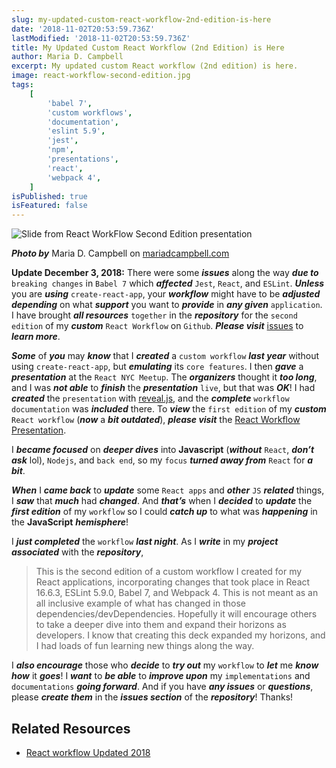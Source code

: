 ```yaml
---
slug: my-updated-custom-react-workflow-2nd-edition-is-here
date: '2018-11-02T20:53:59.736Z'
lastModified: '2018-11-02T20:53:59.736Z'
title: My Updated Custom React Workflow (2nd Edition) is Here
author: Maria D. Campbell
excerpt: My updated custom React workflow (2nd edition) is here.
image: react-workflow-second-edition.jpg
tags:
    [
        'babel 7',
        'custom workflows',
        'documentation',
        'eslint 5.9',
        'jest',
        'npm',
        'presentations',
        'react',
        'webpack 4',
    ]
isPublished: true
isFeatured: false
---
```


![Slide from React WorkFlow Second Edition presentation](react-workflow-second-edition.jpg)

***Photo by*** Maria D. Campbell on [mariadcampbell.com](/blog/my-updated-custom-react-workflow-2nd-edition-is-here)

**Update December 3, 2018:** There were some **_issues_** along the way
**_due to_** `breaking changes` in `Babel 7` which **_affected_** `Jest`,
`React`, and `ESLint`. **_Unless_** you are ***using***
`create-react-app`, your ***workflow*** might have to be **_adjusted_**
***depending*** on what ***support*** you want to **_provide_** in ***any given***
`application`. I have brought **_all resources_** `together` in the
**_repository_** for the `second edition` of my ***custom*** `React Workflow` on
`Github`. ***Please visit*** [issues](https://github.com/interglobalmedia/react-workflow-updated-2018/issues/1) to ***learn more***.

***Some*** of ***you*** may ***know*** that I ***created*** a `custom workflow` ***last year*** without using `create-react-app`, but **_emulating_** its `core features`. I then ***gave*** a ***presentation*** at the `React NYC Meetup`. The
***organizers*** thought it ***too long***, and I was ***not able*** to ***finish*** the ***presentation*** `live`, but that was ***OK***! I had **_created_** the `presentation` with [reveal.js](https://revealjs.com/#/), and the **_complete_** `workflow documentation` was ***included*** there. To **_view_** the `first edition` of my ***custom*** `React workflow` (***now*** a ***bit outdated***), ***please visit*** the [React Workflow Presentation](https://interglobalmedia.github.io/react-workflow-presentation/#/).

I ***became focused*** on ***deeper dives*** into **Javascript** (***without*** `React`, ***don’t ask*** lol), `Nodejs`, and `back end`, so my `focus` **_turned away from_** `React` for ***a bit***.

***When*** I ***came back*** to **_update_** some `React apps` and ***other*** `JS` ***related*** things, I ***saw*** that **_much_** had **_changed_**. And ***that’s*** when I ***decided*** to ***update*** the ***first edition*** of my `workflow` so I could ***catch up*** to what was ***happening*** in the **JavaScript** **_hemisphere_**!

I ***just completed*** the `workflow` ***last night***. As I ***write*** in my ***project associated*** with the ***repository***,

> This is the second edition of a custom workflow I created for my React
> applications, incorporating changes that took place in React 16.6.3, ESLint
> 5.9.0, Babel 7, and Webpack 4. This is not meant as an all inclusive example
> of what has changed in those dependencies/devDependencies. Hopefully it will
> encourage others to take a deeper dive into them and expand their horizons as
> developers. I know that creating this deck expanded my horizons, and I had
> loads of fun learning new things along the way.

I ***also encourage*** those who ***decide*** to ***try out*** my `workflow` to ***let*** me ***know how*** it ***goes***! I ***want*** to ***be able*** to ***improve upon*** my `implementations` and `documentations` ***going forward***. And if you have ***any issues*** or ***questions***, please ***create them*** in
the ***issues section*** of the ***repository***! Thanks!

## Related Resources

- [React workflow Updated 2018](https://interglobalmedia.github.io/react-workflow-updated-2018/#/)
